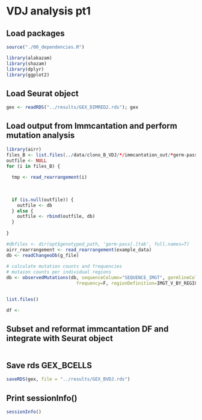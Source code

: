 # VDJ analysis pt1 {#VDJ1}

## Load packages

```r
source("./00_dependencies.R")

library(alakazam)
library(shazam)
library(dplyr)
library(ggplot2)


```


## Load Seurat object

```r

gex <- readRDS("../results/GEX_DIMRED2.rds"); gex

```


## Load output from Immcantation and perform mutation analysis

```r

library(airr)
files_B <- list.files(../data/clono_B_VDJ/*/immcantation_out/*germ-pass.tsv, full.names = TRUE)
outfile <- NULL
for (i in files_B) {
  
  tmp <- read_rearrangement(i)
  
  
  
  if (is.null(outfile)) {
    outfile <- db
  } else {
    outfile <- rbind(outfile, db)
  }
  
}

#dbfiles <- dir(opt$genotyped_path, 'germ-pass[.]tab', full.names=T)
airr_rearrangement <- read_rearrangement(example_data)
db <- readChangeoDb(g_file)
  
# calculate mutation counts and frequencies
# mutaion counts per individual regions
db <- observedMutations(db, sequenceColumn="SEQUENCE_IMGT", germlineColumn="GERMLINE_IMGT_D_MASK",
                          frequency=F, regionDefinition=IMGT_V_BY_REGIONS, combine=F)


list.files()

df <- 


```


## Subset and reformat immcantation DF and integrate with Seurat object

```r



```


## Save rds GEX_BCELLS

```r

saveRDS(gex, file = "../results/GEX_BVDJ.rds")


```


## Print sessionInfo()

```r

sessionInfo()


```



